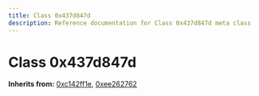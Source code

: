```yaml
---
title: Class 0x437d847d
description: Reference documentation for Class 0x437d847d meta class
---
```



# Class 0x437d847d

**Inherits from:** [0xc142ff1e](/classes/0xc142ff1e), [0xee262762](/classes/0xee262762)

<ClassDetails file="/db/classes/0x437d847d.f1dd43ddf2f8.json" />
